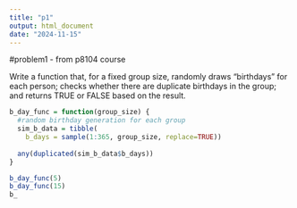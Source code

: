 ```yaml
---
title: "p1"
output: html_document
date: "2024-11-15"
---
```


#problem1 - from p8104 course

Write a function that, for a fixed group size, randomly draws “birthdays” for each person; checks whether there are duplicate birthdays in the group; and returns TRUE or FALSE based on the result.


```r
b_day_func = function(group_size) {
  #random birthday generation for each group
  sim_b_data = tibble(
    b_days = sample(1:365, group_size, replace=TRUE))
  
  any(duplicated(sim_b_data$b_days))
}

b_day_func(5)
b_day_func(15)
b_
```

